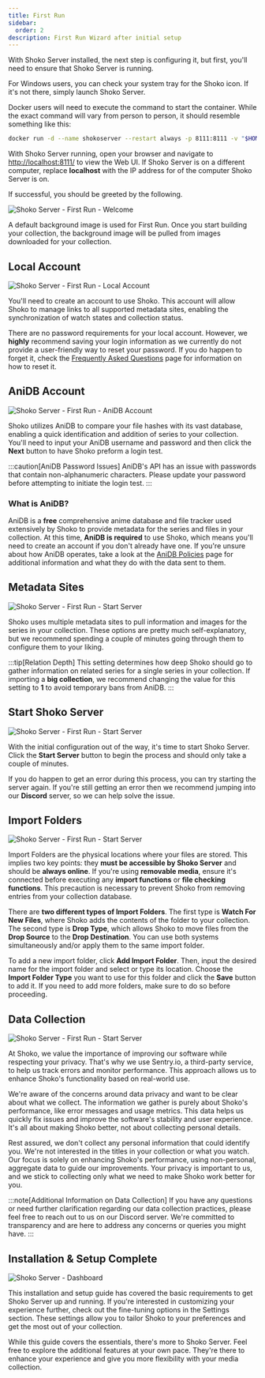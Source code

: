 ```yaml
---
title: First Run
sidebar:
  order: 2
description: First Run Wizard after initial setup
---
```



With Shoko Server installed, the next step is configuring it, but first, you'll need to ensure that Shoko Server
is running.

For Windows users, you can check your system tray for the Shoko icon. If it's not there, simply launch Shoko Server.

Docker users will need to execute the command to start the container. While the exact command will vary from person
to person, it should resemble something like this:


```sh
docker run -d --name shokoserver --restart always -p 8111:8111 -v "$HOME/.shoko:/home/shoko/.shoko" -v "/path/to/anime:/mnt/anime" -v "/path/to/import:/mnt/import" -e PUID=$UID -e PGID=$GID shokoanime/server:latest
```

With Shoko Server running, open your browser and navigate to [http://localhost:8111/](http://localhost:8111/) to view
the Web UI. If Shoko Server is on a different computer, replace **localhost** with the IP address for of the computer
Shoko Server is on.

If successful, you should be greeted by the following.

![Shoko Server - First Run - Welcome](./src/assets/shoko-server/shoko-server-first-run-welcome.jpg)

A default background image is used for First Run. Once you start building your collection, the background image will
be pulled from images downloaded for your collection.

## Local Account

![Shoko Server - First Run - Local Account](./src/assets/shoko-server/shoko-server-first-run-local-account.jpg)

You'll need to create an account to use Shoko. This account will allow Shoko to manage links to all supported metadata
sites, enabling the synchronization of watch states and collection status.

There are no password requirements for your local account. However, we **highly** recommend saving your login
information as we currently do not provide a user-friendly way to reset your password. If you do happen to forget it,
check the [Frequently Asked Questions](../../faq) page for information on how to reset it.

## AniDB Account

![Shoko Server - First Run - AniDB Account](./src/assets/shoko-server/shoko-server-first-run-anidb-account.jpg)

Shoko utilizes AniDB to compare your file hashes with its vast database, enabling a quick identification and addition
of series to your collection. You'll need to input your AniDB username and password and then click the **Next** button
to have Shoko preform a login test.

:::caution[AniDB Password Issues]
AniDB's API has an issue with passwords that contain non-alphanumeric characters. Please update your password before
attempting to initiate the login test.
:::

### What is AniDB?

AniDB is a **free** comprehensive anime database and file tracker used extensively by Shoko to provide metadata for
the series and files in your collection. At this time, **AniDB is required** to use Shoko, which means you'll need to
create an account if you don't already have one. If you're unsure about how AniDB operates, take a look at the
[AniDB Policies](https://anidb.net/policy) page for additional information and what they do with the data sent to them.

## Metadata Sites

![Shoko Server - First Run - Start Server](./src/assets/shoko-server/shoko-server-first-run-metadata-sites.jpg)

Shoko uses multiple metadata sites to pull information and images for the series in your collection. These options
are pretty much self-explanatory, but we recommend spending a couple of minutes going through them to configure them
to your liking.

:::tip[Relation Depth]
This setting determines how deep Shoko should go to gather information on related series for a single series in your
collection. If importing a **big collection**, we recommend changing the value for this setting to **1** to avoid
temporary bans from AniDB.
:::

## Start Shoko Server

![Shoko Server - First Run - Start Server](./src/assets/shoko-server/shoko-server-first-run-starting-server.jpg)

With the initial configuration out of the way, it's time to start Shoko Server. Click the **Start Server** button to
begin the process and should only take a couple of minutes.

If you do happen to get an error during this process, you can try starting the server again. If you're still getting
an error then we recommend jumping into our **Discord** server, so we can help solve the issue.

## Import Folders

![Shoko Server - First Run - Start Server](./src/assets/shoko-server/shoko-server-first-run-import-folders.jpg)

Import Folders are the physical locations where your files are stored. This implies two key points:
they **must be accessible by Shoko Server** and should be **always online**. If you're using **removable media**,
ensure it's connected before executing any **import functions** or **file checking functions**. This precaution is
necessary to prevent Shoko from removing entries from your collection database.

There are **two different types of Import Folders**. The first type is **Watch For New Files**, where Shoko adds the
contents of the folder to your collection. The second type is **Drop Type**, which allows Shoko to move files from
the **Drop Source** to the **Drop Destination**. You can use both systems simultaneously and/or apply them to the
same import folder.

To add a new import folder, click **Add Import Folder**. Then, input the desired name for the import folder and select
or type its location. Choose the **Import Folder Type** you want to use for this folder and click the **Save** button
to add it. If you need to add more folders, make sure to do so before proceeding.

## Data Collection

![Shoko Server - First Run - Start Server](./src/assets/shoko-server/shoko-server-first-run-data-collection.jpg)

At Shoko, we value the importance of improving our software while respecting your privacy. That's why we use Sentry.io,
a third-party service, to help us track errors and monitor performance. This approach allows us to enhance Shoko's
functionality based on real-world use.

We're aware of the concerns around data privacy and want to be clear about what we collect. The information we gather
is purely about Shoko's performance, like error messages and usage metrics. This data helps us quickly fix issues and
improve the software's stability and user experience. It's all about making Shoko better, not about collecting
personal details.

Rest assured, we don't collect any personal information that could identify you. We're not interested in the titles
in your collection or what you watch. Our focus is solely on enhancing Shoko's performance, using non-personal,
aggregate data to guide our improvements. Your privacy is important to us, and we stick to collecting only what we
need to make Shoko work better for you.

:::note[Additional Information on Data Collection]
If you have any questions or need further clarification regarding our data collection practices, please feel free
to reach out to us on our Discord server. We're committed to transparency and are here to address any concerns
or queries you might have.
:::


## Installation & Setup Complete

![Shoko Server - Dashboard](./src/assets/shoko-server/Shoko-Server-Dashboard.jpg)

This installation and setup guide has covered the basic requirements to get Shoko Server up and running. If you're
interested in customizing your experience further, check out the fine-tuning options in the Settings section. These
settings allow you to tailor Shoko to your preferences and get the most out of your collection.

While this guide covers the essentials, there's more to Shoko Server. Feel free to explore the additional features at
your own pace. They're there to enhance your experience and give you more flexibility with your media collection.
